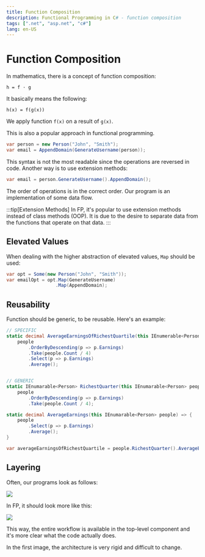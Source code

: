 ```yaml
---
title: Function Composition
description: Functional Programming in C# - function composition
tags: [".net", "asp.net", "c#"]
lang: en-US
---
```


# Function Composition

In mathematics, there is a concept of function composition:

`h = f · g`

It basically means the following:

`h(x) = f(g(x))`

We apply function `f(x)` on a result of `g(x)`.

This is also a popular approach in functional programming.

```csharp
var person = new Person("John", "Smith");
var email = AppendDomain(GenerateUsername(person));
```

This syntax is not the most readable since the operations are reversed in code.
Another way is to use extension methods:

```csharp
var email = person.GenerateUsername().AppendDomain();
```

The order of operations is in the correct order.
Our program is an implementation of some data flow.

:::tip[Extension Methods]
In FP, it's popular to use extension methods instead of class methods (OOP). It
is due to the desire to separate data from the functions that operate on that
data.
:::

## Elevated Values

When dealing with the higher abstraction of elevated values, `Map` should be used:

```csharp
var opt = Some(new Person("John", "Smith"));
var emailOpt = opt.Map(GenerateUsername)
                  .Map(AppendDomain);
```

## Reusability

Function should be generic, to be reusable. Here's an example:

```csharp
// SPECIFIC
static decimal AverageEarningsOfRichestQuartile(this IEnumerable<Person> people) =>
    people
        .OrderByDescending(p => p.Earnings)
        .Take(people.Count / 4)
        .Select(p => p.Earnings)
        .Average();


// GENERIC
static IEnumarable<Person> RichestQuarter(this IEnumarable<Person> people) =>
    people
        .OrderByDescending(p => p.Earnings)
        .Take(people.Count / 4);

static decimal AverageEarnings(this IEnumarable<Person> people) => {
    people
        .Select(p => p.Earnings)
        .Average();
}

var averageEarningsOfRichestQuartile = people.RichestQuarter().AverageEarnings();
```

## Layering

Often, our programs look as follows:

![](../../../assets/layered-code.png)

In FP, it should look more like this:

![](../../../assets/non-layered-code.png)

This way, the entire workflow is available in the top-level component and it's
more clear what the code actually does.

In the first image, the architecture is very rigid and difficult to change.